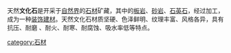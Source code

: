 {{multiple issues|
{{expand|time=2015-04-24T11:46:22+00:00}}
{{lead section|time=2015-04-24T11:46:22+00:00}}
{{unreferenced|time=2015-04-24T11:46:22+00:00}}
}}
天然'''文化石'''是开采于[[自然界|自然界]]的[[石材|石材]]矿藏，其中的[[板岩|板岩]]、[[砂岩|砂岩]]、[[石英石|石英石]]，经过加工，成为一种[[装饰|装饰]][[建材|建材]]。天然文化石材质坚硬、色泽鲜明、纹理丰富、风格各异，具有抗压、耐磨 、耐火、耐寒、耐腐蚀、吸水率低等特点。

[[category:石材|category:石材]]